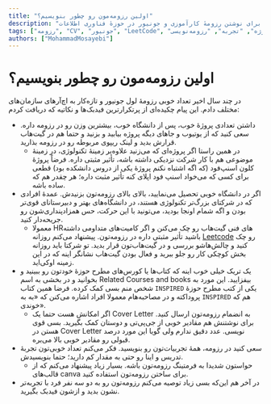 ```yaml
---
title: "اولین رزومه‌مون رو چطور بنویسیم؟"
description: "نکات کلیدی برای نوشتن رزومهٔ کارآموزی و جونیور در حوزهٔ فناوری اطلاعات."
tags: ["رزومه", "CV", "جونیور", "LeetCode", "فناوری", "گیت‌هاب", "پروژه", "تجربه", "رزومه‌نویسی"]
authors: ["MohammadMosayebi"]
---
```


# اولین رزومه‌مون رو چطور بنویسیم؟

در چند سال اخیر تعداد خوبی رزومهٔ لول جونیور و تازه‌کار به اچ‌آر‌های سازمان‌های مختلف دادم. این پیام چکیده‌ای از پرتکرار‌ترین فیدبک‌ها و نکاتیه که دریافت کردم:

- داشتن تعدادی پروژهٔ خوب، پس از دانشگاه خوب، بیشترین وزن رو در رزومه داره. سعی کنید که از یوتیوب و جاهای دیگه پروژه بیابید و بزنید و حتما هم در گیت‌هاب قرارش بدید و لینک ریپوی مربوطه رو در رزومه بذارید.
    - در همین راستا اگر پروژه‌ای که می‌زنید علاوه‌بر زمینهٔ تکنولوژی، در زمینۀ موضوعی هم با کار شرکت نزدیکی داشته باشه، تأثیر مثبتی داره. فرضاً پروژۀ کلون اسنپ‌فود (که اگه اشتباه نکنم پروژۀ یکی از دروس دانشکده بود) قطعی برای کسی که می‌خواد اسنپ فود اپلای کنه تأثیر مثبت داره؛ هر چقدر  هم که ساده باشه.
- ️اگر در دانشگاه خوبی تحصیل می‌نمایید، بالای بالای رزومه‌تون بزنیدش. عمدهٔ افرادی که در شرکتای بزرگ‌تر تکنولوژی هستند، در
دانشگاه‌های بهتر و دبیرستانای قوی‌تر بودن و اگه شمام اونجا بودید، می‌تونید با این حرکت، حس همزاد‌پنداری‌شون رو جریحه‌دار کنید.
    - معمولا HRهای فنی گیت‌هاب رو چک می‌کنن و اگر کامیت‌های متداومی داشته باشید تأثیر مثبتی داره در رزومه‌‌تون. پیشنهاد می‌کنم روزانه
[Leetcode](https://leetcode.com/)
رو چک کنید و چالش‌هاشو بررسی و در گیت‌هاب‌تون قرار بدید. تو شرکتا باید روزانه بخش کوچکی کار رو جلو ببرید و فعال بودن گیت‌هاب نشانگر اینه که در این زمینه اوکی‌اید.
- یک تریک خیلی خوب اینه که کتاب‌ها یا کورس‌های مطرح حوزۀ خودتون رو ببینید و بخوانید و در بخشی به اسم Related Courses and books بیفزایید. این مورد به شخص منم بسی کمک کرده. فرضا همین کتاب `INSPIRED` یکی از کتب مطرح حوزهٔ پروداکته و در مصاحبه‌هام معمولا افراد اشاره می‌کنن که «به به `INSPIRED` هم که خوندی».
    - ️اگر امکانش هست حتما یک Cover Letter به انضمام رزومه‌تون ارسال کنید. برای نوشتنش هم مقادیر خوبی از جی‌پی‌تی و  دوستان کمک بگیرید. بسی قوی هستن در Cover Letter نویسی. عدد دقیق ندارم ولی گویا این مورد درصد قبولی رو مقادیر خوبی بالا می‌بره.
- سعی کنید در رزومه، همۀ تجربیات‌تون رو بنویسید. فکر می‌کنم تعداد خوبی‌تون تجربۀ تدریس و اینا رو حتی به مقدار کم دارید؛ حتما بنویسیدش.
    - حواستون شدیدا به فرمتینگ رزومه‌تون باشه. بسیار زیاد پیشنهاد می‌کنم که از قالب‌های canva برای ساختن رزومه‌تون استفاده کنید. 
-  در آخر هم این‌که بسی زیاد توصیه می‌کنم رزومه‌تون رو به دو سه نفر فرد با تجربه‌تر نشون بدید و ازشون فیدبک بگیرید.